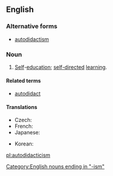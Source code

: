==English==
{{wikipedia}}

===Alternative forms===
* [[autodidactism]]

===Noun===
{{en-noun|-}}

# [[Self]]-[[education]]; [[self-directed]] [[learning]].

====Related terms====
* [[autodidact]]

====Translations====
{{trans-top|self-education; self-directed learning}}
* Czech: {{t-|cs|samouctví|n}}
* French: {{t+|fr|autodidaxie|f}}
* Japanese: {{t+|ja|独学|tr=dokugaku|sc=Jpan}}
{{trans-mid}}
* Korean: {{t+|ko|독학|sc=Kore}}
{{trans-bottom}}

[[Category:English nouns ending in "-ism"]]

[[pl:autodidacticism]]